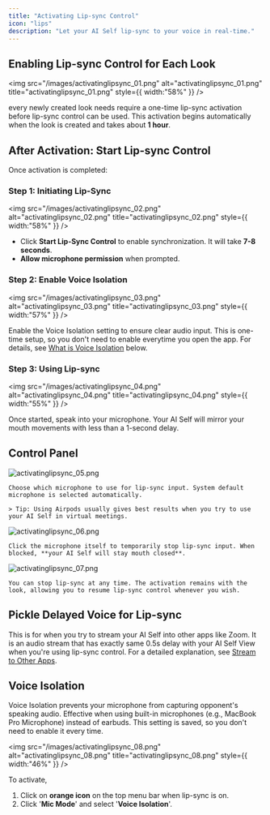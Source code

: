 ```yaml
---
title: "Activating Lip-sync Control"
icon: "lips"
description: "Let your AI Self lip-sync to your voice in real-time."
---
```


## Enabling Lip-sync Control for Each Look

<img
  src="/images/activatinglipsync_01.png"
  alt="activatinglipsync_01.png"
  title="activatinglipsync_01.png"
  style={{ width:"58%" }}
/>

every newly created look needs require a one-time lip-sync activation before lip-sync control can be used. This activation begins automatically when the look is created and takes about **1 hour**.

## After Activation: Start Lip-sync Control

Once activation is completed:

### Step 1: Initiating Lip-Sync

<img
  src="/images/activatinglipsync_02.png"
  alt="activatinglipsync_02.png"
  title="activatinglipsync_02.png"
  style={{ width:"58%" }}
/>

- Click **Start Lip-Sync Control** to enable synchronization. It will take **7-8 seconds**.
- **Allow microphone permission** when prompted.

### Step 2: Enable Voice Isolation

<img
  src="/images/activatinglipsync_03.png"
  alt="activatinglipsync_03.png"
  title="activatinglipsync_03.png"
  style={{ width:"57%" }}
/>

Enable the Voice Isolation setting to ensure clear audio input. This is one-time setup, so you don't need to enable everytime you open the app. For details, see [What is Voice Isolation](/getstarted/activatinglipsync#what-is-voice-isolation%3F) below.

### Step 3: Using Lip-sync

<img
  src="/images/activatinglipsync_04.png"
  alt="activatinglipsync_04.png"
  title="activatinglipsync_04.png"
  style={{ width:"55%" }}
/>

Once started, speak into your microphone. Your AI Self will mirror your mouth movements with less than a 1-second delay.

## Control Panel

<AccordionGroup>
  <Accordion title="Selecting Microphone" icon="microphone-stand">
    <img
      src="/images/activatinglipsync_05.png"
      alt="activatinglipsync_05.png"
      title="activatinglipsync_05.png"
      className="mr-auto"
      style={{ width:"42%" }}
    />

    Choose which microphone to use for lip-sync input. System default microphone is selected automatically.

    > Tip: Using Airpods usually gives best results when you try to use your AI Self in virtual meetings.
  </Accordion>
  <Accordion title="Blocking Voice input" icon="microphone-slash">
    <img
      src="/images/activatinglipsync_06.png"
      alt="activatinglipsync_06.png"
      title="activatinglipsync_06.png"
      style={{ width:"42%" }}
    />

    Click the microphone itself to temporarily stop lip-sync input. When blocked, **your AI Self will stay mouth closed**.
  </Accordion>
  <Accordion title="Ending Lip-sync Control" icon="circle-xmark">
    <img
      src="/images/activatinglipsync_07.png"
      alt="activatinglipsync_07.png"
      title="activatinglipsync_07.png"
      style={{ width:"40%" }}
    />

    You can stop lip-sync at any time. The activation remains with the look, allowing you to resume lip-sync control whenever you wish.
  </Accordion>
</AccordionGroup>

## Pickle Delayed Voice for Lip-sync

This is for when you try to stream your AI Self into other apps like Zoom. It is an audio stream that has exactly same 0.5s delay with your AI Self View when you're using lip-sync control. For a detailed explanation, see [Stream to Other Apps](https://pickle.mintlify.app/getstarted/streamtootherapps).

## Voice Isolation

Voice Isolation prevents your microphone from capturing opponent's speaking audio. Effective when using built-in microphones (e.g., MacBook Pro Microphone) instead of earbuds. This setting is saved, so you don't need to enable it every time.

<img
  src="/images/activatinglipsync_08.png"
  alt="activatinglipsync_08.png"
  title="activatinglipsync_08.png"
  style={{ width:"46%" }}
/>

To activate,

1. Click on **orange  icon** on the top menu bar when lip-sync is on.
2. Click '**Mic Mode**' and select '**Voice Isolation**'.